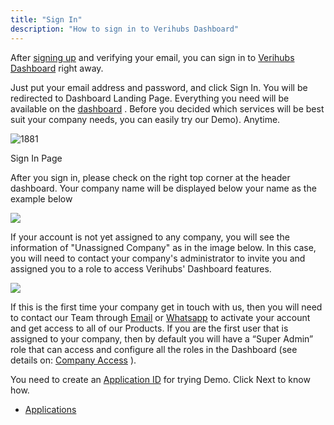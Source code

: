 ```yaml
---
title: "Sign In"
description: "How to sign in to Verihubs Dashboard"
---
```

After [signing up](/docs/sign-up)
 and verifying your email, you can sign in to [Verihubs Dashboard](https://app.verihubs.com/login)
 right away.

Just put your email address and password, and click Sign In. You will be redirected to Dashboard Landing Page. Everything you need will be available on the [dashboard](/docs/dashboard)
. Before you decided which services will be best suit your company needs, you can easily try our Demo). Anytime.

![1881](https://files.readme.io/2ff6f83-SignIn.jpg "SignIn.jpg")

Sign In Page

After you sign in, please check on the right top corner at the header dashboard. Your company name will be displayed below your name as the example below

![](https://files.readme.io/5ee7e8a-3-assigned.png)

If your account is not yet assigned to any company, you will see the information of "Unassigned Company" as in the image below. In this case, you will need to contact your company's administrator to invite you and assigned you to a role to access Verihubs' Dashboard features.

![](https://files.readme.io/b93d8a0-3-unassignedcompany.png)

If this is the first time your company get in touch with us, then you will need to contact our Team through [Email](mailto:j.sukimaja@verihubs.com)
 or [Whatsapp](https://api.whatsapp.com/send/?phone=6285171136799&text&app_absent=0)
 to activate your account and get access to all of our Products. If you are the first user that is assigned to your company, then by default you will have a “Super Admin” role that can access and configure all the roles in the Dashboard (see details on: [Company Access](/docs/company-access)
).

You need to create an [Application ID](/docs/applications)
 for trying Demo. Click Next to know how.

*   [Applications](/docs/applications)